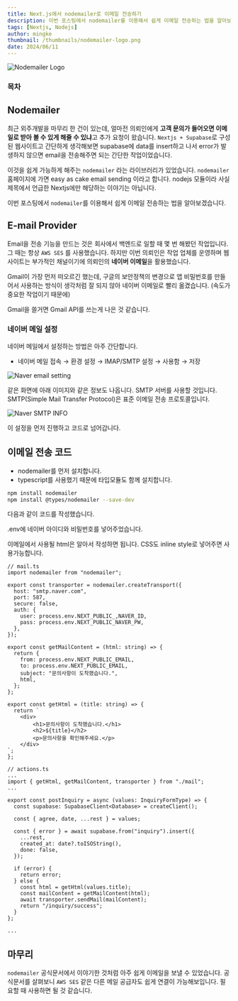 ```yaml
---
title: Next.js에서 nodemailer로 이메일 전송하기
description: 이번 포스팅에서 nodemailer를 이용해서 쉽게 이메일 전송하는 법을 알아보겠습니다.
tags: [Nextjs, Nodejs]
author: mingke
thumbnail: /thumbnails/nodemailer-logo.png
date: 2024/06/11
---
```


<Image src="/thumbnails/nodemailer-logo.png" alt="Nodemailer Logo" />

### 목차

## Nodemailer

최근 외주개발을 마무리 한 건이 있는데, 얼마전 의뢰인에게 **고객 문의가 들어오면 이메일로 받아 볼 수 있게 해줄 수 있냐**고 추가 요청이 왔습니다. `Nextjs + Supabase`로 구성된 웹사이트고 간단하게 생각해보면 supabase에 data를 insert하고 나서 error가 발생하지 않으면 email을 전송해주면 되는 간단한 작업이었습니다.

이것을 쉽게 가능하게 해주는 `nodemailer` 라는 라이브러리가 있었습니다. `nodemailer` 홈페이지에 가면 easy as cake email sending 이라고 합니다. nodejs 모듈이라 사실 제목에서 언급한 Nextjs에만 해당하는 이야기는 아닙니다.

이번 포스팅에서 `nodemailer`를 이용해서 쉽게 이메일 전송하는 법을 알아보겠습니다.

## E-mail Provider

Email을 전송 기능을 만드는 것은 회사에서 백엔드로 일할 때 몇 번 해봤던 작업입니다. 그 때는 항상 `AWS SES` 를 사용했습니다. 하지만 이번 의뢰인은 작업 업체를 운영하며 웹사이트는 부가적인 채널이기에 의뢰인의 **네이버 이메일**을 활용했습니다.

Gmail이 가장 먼저 떠오르긴 했는데, 구글의 보안정책의 변경으로 앱 비밀번호를 만들어서 사용하는 방식이 생각처럼 잘 되지 않아 네이버 이메일로 빨리 옮겼습니다. (속도가 중요한 작업이기 때문에)

Gmail을 쓸거면 Gmail API를 쓰는게 나은 것 같습니다.

### 네이버 메일 설정

네이버 메일에서 설정하는 방법은 아주 간단합니다.

- 네이버 메일 접속 → 환경 설정 → IMAP/SMTP 설정 → 사용함 → 저장

<Image src="/nextjs-nodemailer/01.jpg" alt="Naver email setting" />

같은 화면에 아래 이미지와 같은 정보도 나옵니다. SMTP 서버를 사용할 것입니다. SMTP(Simple Mail Transfer Protocol)은 표준 이메일 전송 프로토콜입니다.

<Image src="/nextjs-nodemailer/02.jpg" alt="Naver SMTP INFO" />

이 설정을 먼저 진행하고 코드로 넘어갑니다.

## 이메일 전송 코드

- nodemailer를 먼저 설치합니다.
- typescript를 사용했기 때문에 타입모듈도 함께 설치합니다.

```bash
npm install nodemailer
npm install @types/nodemailer --save-dev
```

다음과 같이 코드를 작성했습니다.

.env에 네이버 아이디와 비밀번호를 넣어주었습니다.

이메일에서 사용될 html은 알아서 작성하면 됩니다. CSS도 inline style로 넣어주면 사용가능합니다.

```tsx
// mail.ts
import nodemailer from "nodemailer";

export const transporter = nodemailer.createTransport({
  host: "smtp.naver.com",
  port: 587,
  secure: false,
  auth: {
    user: process.env.NEXT_PUBLIC_,NAVER_ID,
    pass: process.env.NEXT_PUBLIC_NAVER_PW,
  },
});

export const getMailContent = (html: string) => {
  return {
    from: process.env.NEXT_PUBLIC_EMAIL,
    to: process.env.NEXT_PUBLIC_EMAIL,
    subject: "문의사항이 도착했습니다.",
    html,
  };
};

export const getHtml = (title: string) => {
  return `
    <div>
        <h1>문의사항이 도착했습니다.</h1>
        <h2>${title}</h2>
        <p>문의사항을 확인해주세요.</p>
    </div>
`;
};

// actions.ts
...
import { getHtml, getMailContent, transporter } from "./mail";
...

export const postInquiry = async (values: InquiryFormType) => {
  const supabase: SupabaseClient<Database> = createClient();

  const { agree, date, ...rest } = values;

  const { error } = await supabase.from("inquiry").insert({
    ...rest,
    created_at: date?.toISOString(),
    done: false,
  });

  if (error) {
    return error;
  } else {
    const html = getHtml(values.title);
    const mailContent = getMailContent(html);
    await transporter.sendMail(mailContent);
    return "/inquiry/success";
  }
};

...
```

## 마무리

`nodemailer` 공식문서에서 이야기한 것처럼 아주 쉽게 이메일을 보낼 수 있었습니다. 공식문서를 살펴보니 `AWS SES` 같은 다른 메일 공급자도 쉽게 연결이 가능해보입니다. 필요할 때 사용하면 될 것 같습니다.

<Link url="https://nodemailer.com/" />

